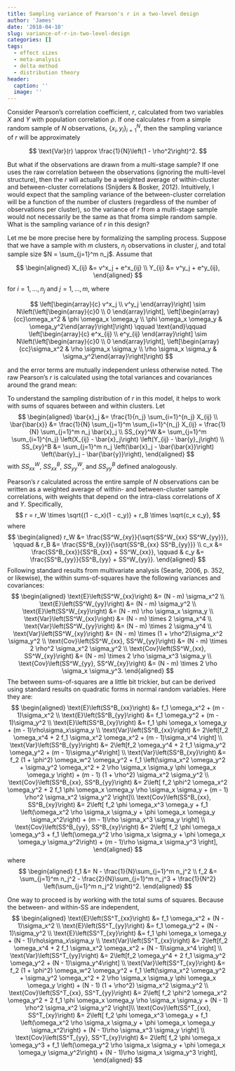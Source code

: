```yaml
---
title: Sampling variance of Pearson's r in a two-level design
author: 'James'
date: '2018-04-10'
slug: variance-of-r-in-two-level-design
categories: []
tags:
  - effect sizes
  - meta-analysis
  - delta method
  - distribution theory
header:
  caption: ''
  image: ''
---
```


Consider Pearson's correlation coefficient, $r$, calculated from two variables $X$ and $Y$ with population correlation $\rho$. If one calculates $r$ from a simple random sample of $N$ observations, $\{x_i, y_i\}_{i=1}^N$, then the sampling variance of $r$ will be approximately

$$
\text{Var}(r) \approx \frac{1}{N}\left(1 - \rho^2\right)^2.
$$

But what if the observations are drawn from a multi-stage sample? If one uses the raw correlation between the observations (ignoring the multi-level structure), then the $r$ will actually be a weighted average of within-cluster and between-cluster correlations (Snijders & Bosker, 2012). Intuitively, I would expect that the sampling variance of the between-cluster correlation will be a function of the number of clusters (regardless of the number of observations per cluster), so the variance of $r$ from a multi-stage sample would not necessarily be the same as that froma  simple random sample. What is the sampling variance of $r$ in this design?

Let me be more precise here by formalizing the sampling process. Suppose that we have a sample with $m$ clusters, $n_j$ observations in cluster $j$, and total sample size $N = \sum_{j=1}^m n_j$. Assume that 

$$
\begin{aligned}
X_{ij} &= v^x_j + e^x_{ij} \\
Y_{ij} &= v^y_j + e^y_{ij},
\end{aligned}
$$

for $i=1,...,n_j$ and $j=1,...,m$, where

$$
\left[\begin{array}{c} v^x_j \\ v^y_j \end{array}\right] \sim N\left(\left[\begin{array}{c}0 \\ 0 \end{array}\right], \left[\begin{array}{cc}\omega_x^2 & \phi \omega_x \omega_y \\ \phi \omega_x \omega_y & \omega_y^2\end{array}\right]\right) \qquad \text{and}\qquad \left[\begin{array}{c} e^x_{ij} \\ e^y_{ij} \end{array}\right] \sim N\left(\left[\begin{array}{c}0 \\ 0 \end{array}\right], \left[\begin{array}{cc}\sigma_x^2 & \rho \sigma_x \sigma_y \\ \rho \sigma_x \sigma_y & \sigma_y^2\end{array}\right]\right)
$$

and the error terms are mutually independent unless otherwise noted. The raw Pearson's $r$ is calculated using the total variances and covariances around the grand mean:

$$
$$

To understand the sampling distribution of $r$ in this model, it helps to work with sums of squares between and within clusters. Let 
$$
\begin{aligned}
\bar{x}_j &= \frac{1}{n_j} \sum_{i=1}^{n_j} X_{ij} \\
\bar{\bar{x}} &= \frac{1}{N} \sum_{j=1}^m \sum_{i=1}^{n_j} X_{ij} = \frac{1}{N} \sum_{j=1}^m n_j \bar{x}_j \\
SS_{xy}^W &= \sum_{j=1}^m \sum_{i=1}^{n_j} \left(X_{ij} - \bar{x}_j\right) \left(Y_{ij} - \bar{y}_j\right) \\
SS_{xy}^B &= \sum_{j=1}^m n_j \left(\bar{x}_j - \bar{\bar{x}}\right) \left(\bar{y}_j - \bar{\bar{y}}\right),
\end{aligned}
$$
with $SS^W_{xx}$, $SS^B_{xx}$, $SS^W_{yy}$, and $SS^B_{yy}$ defined analogously.

Pearson's $r$ calculated across the entire sample of $N$ observations can be written as a weighted average of within- and between-cluster sample correlations, with weights that depend on the intra-class correlations of $X$ and $Y$. Specifically, 
$$
r = r_W \times \sqrt{(1 - c_x)(1 - c_y)} + r_B \times \sqrt{c_x c_y},
$$
where 
$$
\begin{aligned}
r_W &= \frac{SS^W_{xy}}{\sqrt{SS^W_{xx} SS^W_{yy}}}, \qquad & r_B &= \frac{SS^B_{xy}}{\sqrt{SS^B_{xx} SS^B_{yy}}} \\
c_x &= \frac{SS^B_{xx}}{SS^B_{xx} + SS^W_{xx}}, \qquad & c_y &= \frac{SS^B_{yy}}{SS^B_{yy} + SS^W_{yy}}.
\end{aligned}
$$
Following standard results from multivariate analysis (Searle, 2006, p. 352, or likewise), the within sums-of-squares have the following variances and covariances:
$$
\begin{aligned}
\text{E}\left(SS^W_{xx}\right) &= (N - m) \sigma_x^2 \\
\text{E}\left(SS^W_{yy}\right) &= (N - m) \sigma_y^2 \\
\text{E}\left(SS^W_{xy}\right) &= (N - m) \rho \sigma_x \sigma_y \\
\text{Var}\left(SS^W_{xx}\right) &= (N - m) \times 2 \sigma_x^4 \\ 
\text{Var}\left(SS^W_{yy}\right) &= (N - m) \times 2 \sigma_y^4 \\
\text{Var}\left(SS^W_{xy}\right) &= (N - m) \times (1 + \rho^2)\sigma_x^2 \sigma_y^2 \\
\text{Cov}\left(SS^W_{xx}, SS^W_{yy}\right) &= (N - m) \times 2 \rho^2 \sigma_x^2 \sigma_y^2 \\
\text{Cov}\left(SS^W_{xx}, SS^W_{xy}\right) &= (N - m) \times 2 \rho \sigma_x^3 \sigma_y \\
\text{Cov}\left(SS^W_{yy}, SS^W_{xy}\right) &= (N - m) \times 2 \rho \sigma_x \sigma_y^3.
\end{aligned}
$$
The between sums-of-squares are a little bit trickier, but can be derived using standard results on quadratic forms in normal random variables. Here they are: 
$$
\begin{aligned}
\text{E}\left(SS^B_{xx}\right) &= f_1 \omega_x^2 + (m - 1)\sigma_x^2 \\
\text{E}\left(SS^B_{yy}\right) &= f_1 \omega_y^2 + (m - 1)\sigma_y^2 \\
\text{E}\left(SS^B_{xy}\right) &= f_1 \phi \omega_x \omega_y + (m - 1)\rho\sigma_x\sigma_y \\
\text{Var}\left(SS^B_{xx}\right) &= 2\left[f_2 \omega_x^4 + 2 f_1 \sigma_x^2 \omega_x^2 + (m - 1)\sigma_x^4 \right] \\ 
\text{Var}\left(SS^B_{yy}\right) &= 2\left[f_2 \omega_y^4 + 2 f_1 \sigma_y^2 \omega_y^2 + (m - 1)\sigma_y^4\right] \\
\text{Var}\left(SS^B_{xy}\right) &=  f_2 (1 + \phi^2) \omega_w^2 \omega_y^2 + f_1 \left(\sigma_x^2 \omega_y^2 + \sigma_y^2 \omega_x^2 + 2 \rho \sigma_x \sigma_y \phi \omega_x \omega_y \right) + (m - 1) (1 + \rho^2) \sigma_x^2 \sigma_y^2 \\
\text{Cov}\left(SS^B_{xx}, SS^B_{yy}\right) &= 2\left[ f_2 \phi^2 \omega_x^2 \omega_y^2 + 2 f_1 \phi \omega_x \omega_y \rho \sigma_x \sigma_y + (m - 1) \rho^2 \sigma_x^2 \sigma_y^2 \right]\\
\text{Cov}\left(SS^B_{xx}, SS^B_{xy}\right) &= 2\left[ f_2 \phi \omega_x^3 \omega_y + f_1 \left(\omega_x^2 \rho \sigma_x \sigma_y + \phi \omega_x \omega_y \sigma_x^2\right) + (m - 1)\rho \sigma_x^3 \sigma_y \right] \\
\text{Cov}\left(SS^B_{yy}, SS^B_{xy}\right) &= 2\left[ f_2 \phi \omega_x \omega_y^3 + f_1 \left(\omega_y^2 \rho \sigma_x \sigma_y + \phi \omega_x \omega_y \sigma_y^2\right) + (m - 1)\rho \sigma_x \sigma_y^3 \right],
\end{aligned}
$$
where
$$
\begin{aligned}
f_1 &= N - \frac{1}{N}\sum_{j=1}^m n_j^2 \\
f_2 &= \sum_{j=1}^m n_j^2 - \frac{2}{N}\sum_{j=1}^m n_j^3 + \frac{1}{N^2} \left(\sum_{j=1}^m n_j^2 \right)^2.
\end{aligned}
$$

One way to proceed is by working with the total sums of squares. Because the between- and within-SS are independent, 
$$
\begin{aligned}
\text{E}\left(SS^T_{xx}\right) &= f_1 \omega_x^2 + (N - 1)\sigma_x^2 \\
\text{E}\left(SS^T_{yy}\right) &= f_1 \omega_y^2 + (N - 1)\sigma_y^2 \\
\text{E}\left(SS^T_{xy}\right) &= f_1 \phi \omega_x \omega_y + (N - 1)\rho\sigma_x\sigma_y \\
\text{Var}\left(SS^T_{xx}\right) &= 2\left[f_2 \omega_x^4 + 2 f_1 \sigma_x^2 \omega_x^2 + (N - 1)\sigma_x^4 \right] \\ 
\text{Var}\left(SS^T_{yy}\right) &= 2\left[f_2 \omega_y^4 + 2 f_1 \sigma_y^2 \omega_y^2 + (N - 1)\sigma_y^4\right] \\
\text{Var}\left(SS^T_{xy}\right) &=  f_2 (1 + \phi^2) \omega_w^2 \omega_y^2 + f_1 \left(\sigma_x^2 \omega_y^2 + \sigma_y^2 \omega_x^2 + 2 \rho \sigma_x \sigma_y \phi \omega_x \omega_y \right) + (N - 1) (1 + \rho^2) \sigma_x^2 \sigma_y^2 \\
\text{Cov}\left(SS^T_{xx}, SS^T_{yy}\right) &= 2\left[ f_2 \phi^2 \omega_x^2 \omega_y^2 + 2 f_1 \phi \omega_x \omega_y \rho \sigma_x \sigma_y + (N - 1) \rho^2 \sigma_x^2 \sigma_y^2 \right]\\
\text{Cov}\left(SS^T_{xx}, SS^T_{xy}\right) &= 2\left[ f_2 \phi \omega_x^3 \omega_y + f_1 \left(\omega_x^2 \rho \sigma_x \sigma_y + \phi \omega_x \omega_y \sigma_x^2\right) + (N - 1)\rho \sigma_x^3 \sigma_y \right] \\
\text{Cov}\left(SS^T_{yy}, SS^T_{xy}\right) &= 2\left[ f_2 \phi \omega_x \omega_y^3 + f_1 \left(\omega_y^2 \rho \sigma_x \sigma_y + \phi \omega_x \omega_y \sigma_y^2\right) + (N - 1)\rho \sigma_x \sigma_y^3 \right],
\end{aligned}
$$
